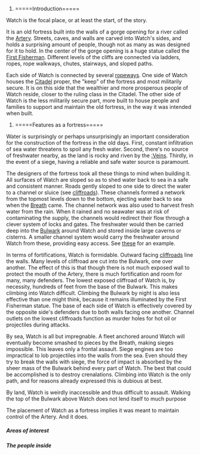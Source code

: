 # =====Introduction=====

Watch is the focal place, or at least the start, of the story.

It is an old fortress built into the walls of a gorge opening for a river called the [[Artery]]. Streets, caves, and walls are carved into Watch's sides, and holds a surprising amount of people, though not as many as was designed for it to hold. In the center of the gorge opening is a huge statue called the [[First Fisherman]].  Different levels of the cliffs are connected via ladders, ropes, rope walkways, chutes, stairways, and sloped paths.

Each side of Watch is connected by several [[ropeways|ropeways]]. One side of Watch houses the [[Citadel]] proper, the "keep" of the fortress and most militarily secure. It is on this side that the wealthier and more prosperous people of Watch reside, closer to the ruling class in the Citadel. The other side of Watch is the less militarily secure part, more built to house people and families to support and maintain the old fortress, in the way it was intended when built.

# =====Features as a fortress=====

Water is surprisingly or perhaps unsurprisingly an important consideration for the construction of the fortress in the old days. First, constant infiltration of sea water threatens to spoil any fresh water. Second, there's no source of freshwater nearby, as the land is rocky and riven by the [[:Veins]]. Thirdly, in the event of a siege, having a reliable and safe water source is paramount.

The designers of the fortress took all these things to mind when building it. All surfaces of Watch are sloped so as to shed water back to sea in a safe and consistent manner.  Roads gently sloped to one side to direct the water to a channel or sluice (see [[cliffroad|cliffroads]]). These channels formed a network from the topmost levels down to the bottom, ejecting water back to sea when the [[Breath]] came. The channel network was also used to harvest fresh water from the rain. When it rained and no seawater was at risk of contaminating the supply, the channels would redirect their flow through a clever system of locks and gates. The freshwater would then be carried deep into the [[Bulwark]] around Watch and stored inside large caverns or cisterns. A smaller channel system would carry the freshwater around Watch from these, providing easy access.  See [[wp>roman_aqueduct|these]] for an example.

In terms of fortifications, Watch is formidable. Outward facing [[cliffroad|cliffroads]] line the walls. Many levels of cliffroad are cut into the Bulwark, one over another. The effect of this is that though there is not much exposed wall to protect the mouth of the Artery, there is much fortification and room for many, many defenders. The lowest exposed cliffroad of Watch is, by necessity, hundreds of feet from the base of the Bulwark. This makes climbing into Watch difficult. Climbing the Bulwark by night is also less effective than one might think, because it remains illuminated by the First Fisherman statue. The base of each side of Watch is effectively covered by the opposite side's defenders due to both walls facing one another. Channel outlets on the lowest cliffroads function as murder holes for hot oil or projectiles during attacks.

By sea, Watch is all but impregnable. A fleet anchored around Watch will eventually become smashed to pieces by the Breath, making sieges impossible. This leaves only a frontal assault. Siege engines are too impractical to lob projectiles into the walls from the sea. Even should they try to break the walls with siege, the force of impact is absorbed by the sheer mass of the Bulwark behind every part of Watch. The best that could be accomplished is to destroy crenalations. Climbing into Watch is the only path, and for reasons already expressed this is dubious at best.

By land, Watch is weirdly inaccessible and thus difficult to assault. Walking the top of the Bulwark above Watch does not lend itself to much purpose

The placement of Watch as a fortress implies it was meant to maintain control of the Artery. And it does.

=====Areas of interest=====

=====The people inside=====
